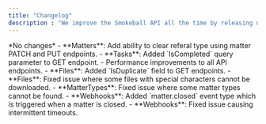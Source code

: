 ```yaml
---
title: "Changelog"
description : "We improve the Smokeball API all the time by releasing new features, fixing bugs and updating the documentation. This changelog accounts for all of the changes as they are released, in chronological order."
---
```


<Update label="March 2025">
  *No changes*
</Update>

<Update label="February 2025">
  - **Matters**: Add ability to clear referal type using matter PATCH and PUT endpoints.
- **Tasks**: Added `IsCompleted` query parameter to GET endpoint.
</Update>


<Update label="December 2024">
- Performance improvements to all API endpoints.
- **Files**: Added `IsDuplicate` field to GET endpoints.
</Update>

<Update label="October 2024">
- **Files**: Fixed issue where some files with special characters cannot be downloaded.
- **MatterTypes**: Fixed issue where some matter types cannot be found.
- **Webhooks**: Added `matter.closed` event type which is triggered when a matter is closed.
- **Webhooks**: Fixed issue causing intermittent timeouts.
</Update>
